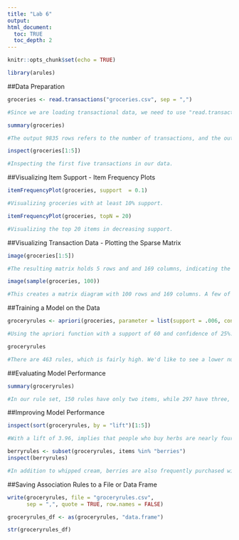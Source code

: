 ```yaml
---
title: "Lab 6"
output: 
html_document:
  toc: TRUE
  toc_depth: 2
---
```


```r
knitr::opts_chunk$set(echo = TRUE)
```

```r
library(arules)

```

##Data Preparation

```r
groceries <- read.transactions("groceries.csv", sep = ",")

#Since we are loading transactional data, we need to use "read.transactions" instead of "read.csv".

```

```r
summary(groceries)

#The output 9835 rows refers to the number of transactions, and the output 169 columns refers to the 169 different items that might appear in someone's basket. The density value of .026(2.6%) refers to the proportion of nonzero matrix cells. We can use this value to determine that there were 43,367 items purchased during the store's 30 days of operating. We come to this conclusion by (9835*169) = 1662115 * .026 = 43367. From this output, we can also determine that whole milk appeared in 25.5% of transactions (2513/9835). The last portion of the output corresponds to the size of transactions. We can see that 2159 transactions only contain one item while only 1 transaction contained 32 items. Below that output, we can see that the mean level of items in each transction is 4.409.

inspect(groceries[1:5])

#Inspecting the first five transactions in our data.

```

##Visualizing Item Support - Item Frequency Plots

```r
itemFrequencyPlot(groceries, support  = 0.1)

#Visualizing groceries with at least 10% support.

itemFrequencyPlot(groceries, topN = 20)

#Visualizing the top 20 items in decreasing support.

```

##Visualizing Transaction Data - Plotting the Sparse Matrix

```r
image(groceries[1:5])

#The resulting matrix holds 5 rows and and 169 columns, indicating the 5 transactions and 169 possible items in those transactions.

```

```r
image(sample(groceries, 100))

#This creates a matrix diagram with 100 rows and 169 columns. A few of the columns seem to be more heavily populated than others, indicating possible popular items in the store.

```

##Training a Model on the Data

```r
groceryrules <- apriori(groceries, parameter = list(support = .006, confidence = .25, minlen = 2))

#Using the apriori function with a support of 60 and confidence of 25%. The support value of .006, or 60 times in the month of data, was determined through thinking that this is the minimum amount of transactions necessary to see a pattern. The confidence value of .25 was determined by thinking that this value was ideal to eliminate the most unreliable rules while allowing some room to modify behavior with targeted promotions. Finally, we set a minlen value of 2 to eliminate rules with less than two items.

groceryrules

#There are 463 rules, which is fairly high. We'd like to see a lower number.

```

##Evaluating Model Performance

```r
summary(groceryrules)

#In our rule set, 150 rules have only two items, while 297 have three, and 16 have four. The lift of a rule measures how much more likely one item or itemset is purchased relative to its typical rate of purchase, given that you know another item or itemset has been purchased.

```

##Improving Model Performance

```r
inspect(sort(groceryrules, by = "lift")[1:5])

#With a lift of 3.96, implies that people who buy herbs are nearly four times more likely to buy root vegetables than the typical customer. Also the second rule states that whipped cream is 3 times as likely to be found in a cart with berries.

```

```r
berryrules <- subset(groceryrules, items %in% "berries")
inspect(berryrules)

#In addition to whipped cream, berries are also frequently purchased with yogurt, other vegetables, and whole milk.

```

##Saving Association Rules to a File or Data Frame

```r
write(groceryrules, file = "groceryrules.csv",
      sep = ",", quote = TRUE, row.names = FALSE)

```

```r
groceryrules_df <- as(groceryrules, "data.frame")

```

```r
str(groceryrules_df)

```

